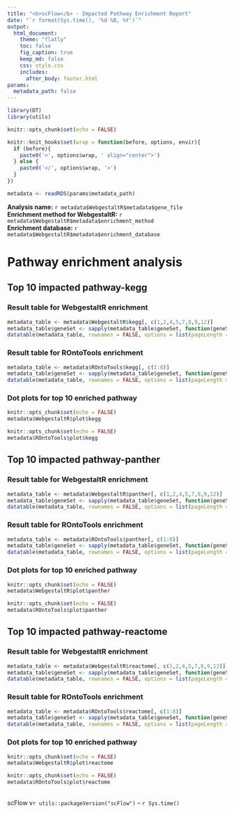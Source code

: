 ```yaml
---
title: "<b>scFlow</b> - Impacted Pathway Enrichment Report"
date: "`r format(Sys.time(), '%d %B, %Y')`"
output:
  html_document:
    theme: "flatly"
    toc: false
    fig_caption: true
    keep_md: false
    css: style.css
    includes:
      after_body: footer.html
params:
  metadata_path: false
---
```


```r
library(DT)
library(utils)

knitr::opts_chunk$set(echo = FALSE)

knitr::knit_hooks$set(wrap = function(before, options, envir){
  if (before){
    paste0('<', options$wrap, ' align="center">')
  } else {
    paste0('</', options$wrap, '>')
  }
})
```

```r
metadata <- readRDS(params$metadata_path)
```


**Analysis name:** `r metadata$WebgestaltR$metadata$gene_file`  
**Enrichment method for WebgestaltR:** `r metadata$WebgestaltR$metadata$enrichment_method`  
**Enrichment database:** `r metadata$WebgestaltR$metadata$enrichment_database`  


# Pathway enrichment analysis {.tabset .tabset-dropdown}

## Top 10 impacted pathway-kegg

### Result table for WebgestaltR enrichment

```r
metadata_table <- metadata$WebgestaltR$kegg[, c(1,2,4,5,7,8,9,12)]
metadata_table$geneSet <- sapply(metadata_table$geneSet, function(geneSet) sprintf("<a href=\"https://www.genome.jp/dbget-bin/www_bget?pathway:%s\">%s</a>", geneSet, geneSet))
datatable(metadata_table, rownames = FALSE, options = list(pageLength = 5, scrollX=T), escape = FALSE )
```


### Result table for ROntoTools enrichment 

```r
metadata_table <- metadata$ROntoTools$kegg[, c(1:8)]
metadata_table$geneSet <- sapply(metadata_table$geneSet, function(geneSet) sprintf("<a href=\"https://www.genome.jp/dbget-bin/www_bget?pathway:%s\">%s</a>", geneSet, geneSet))
datatable(metadata_table, rownames = FALSE, options = list(pageLength = 5, scrollX=T), escape = FALSE )
```

### Dot plots for top 10 enriched pathway

<div>
```r
knitr::opts_chunk$set(echo = FALSE)
metadata$WebgestaltR$plot$kegg
```
</div>

<div>
```r
knitr::opts_chunk$set(echo = FALSE)
metadata$ROntoTools$plot$kegg
```
</div>


## Top 10 impacted pathway-panther

### Result table for WebgestaltR enrichment

```r
metadata_table <- metadata$WebgestaltR$panther[, c(1,2,4,5,7,8,9,12)]
metadata_table$geneSet <- sapply(metadata_table$geneSet, function(geneSet) sprintf("<a href=\"http://www.pantherdb.org/pathway/pathwayDiagram.jsp?catAccession=%s\">%s</a>", geneSet, geneSet))
datatable(metadata_table, rownames = FALSE, options = list(pageLength = 5, scrollX=T), escape = FALSE )
```

### Result table for ROntoTools enrichment

```r
metadata_table <- metadata$ROntoTools$panther[, c(1:8)]
metadata_table$geneSet <- sapply(metadata_table$geneSet, function(geneSet) sprintf("<a href=\"http://www.pantherdb.org/pathway/pathwayDiagram.jsp?catAccession=%s\">%s</a>", geneSet, geneSet))
datatable(metadata_table, rownames = FALSE, options = list(pageLength = 5, scrollX=T), escape = FALSE )
```

### Dot plots for top 10 enriched pathway

<div>
```r
knitr::opts_chunk$set(echo = FALSE)
metadata$WebgestaltR$plot$panther
```
</div>

<div>
```r
knitr::opts_chunk$set(echo = FALSE)
metadata$ROntoTools$plot$panther
```
</div>

## Top 10 impacted pathway-reactome

### Result table for WebgestaltR enrichment

```r
metadata_table <- metadata$WebgestaltR$reactome[, c(1,2,4,5,7,8,9,12)]
metadata_table$geneSet <- sapply(metadata_table$geneSet, function(geneSet) sprintf("<a href=\"https://reactome.org/content/detail/%s\">%s</a>", geneSet, geneSet))
datatable(metadata_table, rownames = FALSE, options = list(pageLength = 5, scrollX=T), escape = FALSE )
```

### Result table for ROntoTools enrichment

```r
metadata_table <- metadata$ROntoTools$reactome[, c(1:8)]
metadata_table$geneSet <- sapply(metadata_table$geneSet, function(geneSet) sprintf("<a href=\"https://reactome.org/content/detail/%s\">%s</a>", geneSet, geneSet))
datatable(metadata_table, rownames = FALSE, options = list(pageLength = 5, scrollX=T), escape = FALSE )
```

### Dot plots for top 10 enriched pathway

<div>

```r
knitr::opts_chunk$set(echo = FALSE)
metadata$WebgestaltR$plot$reactome
```
</div>

<div>
```r
knitr::opts_chunk$set(echo = FALSE)
metadata$ROntoTools$plot$reactome
```
</div>


<br>scFlow v`r utils::packageVersion("scFlow")` -- `r Sys.time()`
